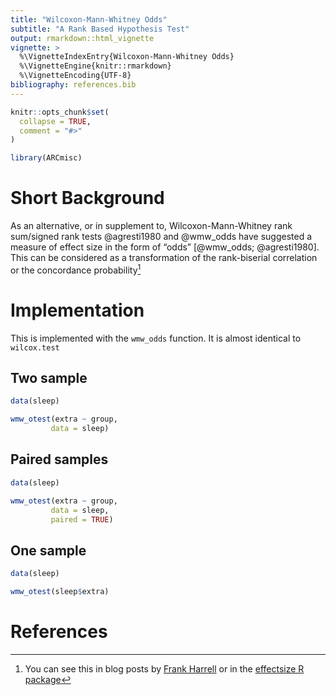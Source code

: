 ```yaml
---
title: "Wilcoxon-Mann-Whitney Odds"
subtitle: "A Rank Based Hypothesis Test"
output: rmarkdown::html_vignette
vignette: >
  %\VignetteIndexEntry{Wilcoxon-Mann-Whitney Odds}
  %\VignetteEngine{knitr::rmarkdown}
  %\VignetteEncoding{UTF-8}
bibliography: references.bib
---
```


```r
knitr::opts_chunk$set(
  collapse = TRUE,
  comment = "#>"
)
```

```r
library(ARCmisc)
```

# Short Background

As an alternative, or in supplement to, Wilcoxon-Mann-Whitney rank sum/signed rank tests @agresti1980 and @wmw_odds have suggested a measure of effect size in the form of "odds" [@wmw_odds; @agresti1980]. This can be considered as a transformation of the rank-biserial correlation or the concordance probability[^1]

[^1]: You can see this in blog posts by [Frank Harrell](https://www.fharrell.com/post/wpo/) or in the [effectsize R package](https://easystats.github.io/effectsize/)

# Implementation

This is implemented with the `wmw_odds` function. It is almost identical to `wilcox.test`

## Two sample

```r
data(sleep)

wmw_otest(extra ~ group,
         data = sleep)
```

## Paired samples

```r
data(sleep)

wmw_otest(extra ~ group,
         data = sleep,
         paired = TRUE)
```

## One sample

```r
data(sleep)

wmw_otest(sleep$extra)
```

# References
